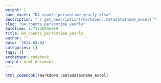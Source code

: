 ```yaml
---
weight: 1
name_excel: "D4_counts_persontime_yearly.xlsx"
description: "`r get_description(rmarkdown::metadata$name_excel)`"
slug: "D4_counts_persontime_yearly"
datetime: 1.7122603e+09
title: D4_counts_persontime_yearly
author: ''
date: '2024-04-04'
categories: []
tags: []
archetype: codebook
output: html_document
---
```


```r
html_codebook(rmarkdown::metadata$name_excel)
```
